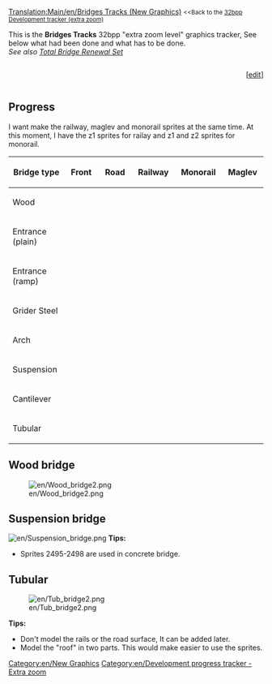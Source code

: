 [[Translation:Main/en/Bridges Tracks (New Graphics)]]
{{en/TOCleft}}
<small><<Back to the [[Main/en/32bpp graphics development tracker (extra zoom)|32bpp Development tracker (extra zoom)]]</small>

This is the '''Bridges Tracks''' 32bpp "extra zoom level" graphics tracker, See below what had been done and what has to be done.<br />
''See also [[Main/en/32bpp graphics for Total Bridge Renewal Set|Total Bridge Renewal Set]]''

<!-- please update the Progress bar after editing here: 
http://wiki.openttd.org/?title=Template:Progress_bar_32bpp_tracker&action=edit 
-->
<div><div style="display: table-cell; width:100%">{{en/Progress bar 32bpp tracker|bridges tracks}}</div><div style="display: table-cell">[<span class="plainlinks">[http://wiki.openttd.org/?title=Template:Progress_bar_32bpp_tracker&action=edit edit]</span>]</div></div>



== Progress ==
I want make the railway, maglev and monorail sprites at the same time. At this moment, I have the z1 sprites for railay and z1 and z2 sprites for monorail.

{| border=1 style="background:#e7ebff;"
! width="150px"|Bridge type
! width="150px"|Front
! width="150px"|Road
! width="150px"|Railway
! width="150px"|Monorail
! width="150px"|Maglev
|-
|Wood
| {{en/Tracker sprite status|z0 = wip       |z1 = wip       |z2 = wip  }}
| {{en/Tracker sprite status|z0 = wip       |z1 = wip       |z2 = wip  }}
| {{en/Tracker sprite status|z0 = wip       |z1 = wip       |z2 = wip  }}
| {{en/Tracker sprite status|z0 = wip       |z1 = wip       |z2 = wip  }}
| {{en/Tracker sprite status|z0 = unclaimed |z1 = unclaimed |z2 = unclaimed}}
|-
|Entrance (plain)
| {{en/Tracker sprite status|z0 = done      |z1 = done      |z2 = done  }}
| {{en/Tracker sprite status|z0 = done      |z1 = done      |z2 = done  }}
| {{en/Tracker sprite status|z0 = done      |z1 = wip       |z2 = wip  }}
| {{en/Tracker sprite status|z0 = done      |z1 = wip       |z2 = wip  }}
| {{en/Tracker sprite status|z0 = unclaimed |z1 = unclaimed |z2 = unclaimed}}
|-
|Entrance (ramp)
| {{en/Tracker sprite status|z0 = done      |z1 = done      |z2 = done  }}
| {{en/Tracker sprite status|z0 = wip       |z1 = wip       |z2 = wip  }}
| {{en/Tracker sprite status|z0 = done      |z1 = wip       |z2 = wip  }}
| {{en/Tracker sprite status|z0 = done      |z1 = wip       |z2 = wip  }}
| {{en/Tracker sprite status|z0 = unclaimed |z1 = unclaimed |z2 = unclaimed}}
|-
|Grider Steel
| {{en/Tracker sprite status|z0 = done      |z1 = done      |z2 = done  }}
| {{en/Tracker sprite status|z0 = done      |z1 = done      |z2 = done  }}
| {{en/Tracker sprite status|z0 = done      |z1 = wip       |z2 = wip  }}
| {{en/Tracker sprite status|z0 = done      |z1 = wip       |z2 = wip  }}
| {{en/Tracker sprite status|z0 = unclaimed |z1 = unclaimed |z2 = unclaimed}}
|-
|Arch
| {{en/Tracker sprite status|z0 = done      |z1 = done      |z2 = done  }}
| {{en/Tracker sprite status|z0 = done      |z1 = done      |z2 = done  }}
| {{en/Tracker sprite status|z0 = done      |z1 = wip       |z2 = wip  }}
| {{en/Tracker sprite status|z0 = done      |z1 = wip       |z2 = wip  }}
| {{en/Tracker sprite status|z0 = unclaimed |z1 = unclaimed |z2 = unclaimed}}
|-
|Suspension
| {{en/Tracker sprite status|z0 = done      |z1 = done      |z2 = done  }}
| {{en/Tracker sprite status|z0 = done      |z1 = done      |z2 = done  }}
| {{en/Tracker sprite status|z0 = done      |z1 = wip       |z2 = wip  }}
| {{en/Tracker sprite status|z0 = done      |z1 = wip       |z2 = wip  }}
| {{en/Tracker sprite status|z0 = unclaimed |z1 = unclaimed |z2 = unclaimed}}
|-
|Cantilever
| {{en/Tracker sprite status|z0 = done      |z1 = done      |z2 = wip  }}
| {{en/Tracker sprite status|z0 = done      |z1 = done      |z2 = done  }}
| {{en/Tracker sprite status|z0 = done      |z1 = wip       |z2 = wip  }}
| {{en/Tracker sprite status|z0 = done      |z1 = wip       |z2 = wip  }}
| {{en/Tracker sprite status|z0 = unclaimed |z1 = unclaimed |z2 = unclaimed}}
|-
|Tubular
| {{en/Tracker sprite status|z0 = done      |z1 = done      |z2 = done  }}
| {{en/Tracker sprite status|z0 = done      |z1 = done      |z2 = done  }}
| {{en/Tracker sprite status|z0 = done      |z1 = wip       |z2 = wip  }}
| {{en/Tracker sprite status|z0 = done      |z1 = wip       |z2 = wip  }}
| {{en/Tracker sprite status|z0 = unclaimed |z1 = unclaimed |z2 = unclaimed}}
|}


{{en/Tracker sprite key}}

==Wood bridge==
[[File:en/Wood bridge2.png]]

==Suspension bridge==
[[File:en/Suspension bridge.png]]
'''Tips:'''
*Sprites 2495-2498 are used in concrete bridge.

==Tubular==
[[File:en/Tub bridge2.png]]

'''Tips:'''
*Don't model the rails or the road surface, It can be added later.
*Model the "roof" in two parts. This would make easier to use the sprites.


{{en/Navbox Graphics Development}}

[[Category:en/New Graphics]][[Category:en/Development progress tracker - Extra zoom]]